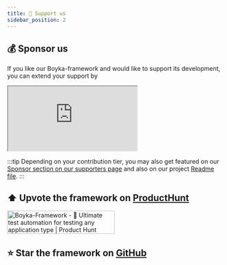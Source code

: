 ```yaml
---
title: 🤝 Support us
sidebar_position: 2
---
```


## 💰 Sponsor us

If you like our Boyka-framework and would like to support its development, you can extend your support by

<iframe src="https://github.com/sponsors/WasiqB/card" title="Sponsor WasiqB" className="gh-sponsor-big"></iframe>

:::tip
Depending on your contribution tier, you may also get featured on our [Sponsor section on our supporters page](/community/our-supporters) and also on our project [Readme file](https://github.com/BoykaFramework/boyka-framework).
:::

## ⬆️ Upvote the framework on [ProductHunt](https://www.producthunt.com/posts/boyka-framework)

<a href="https://www.producthunt.com/posts/boyka-framework?utm_source=badge-featured&utm_medium=badge&utm_souce=badge-boyka&#0045;framework" target="_blank"><img src="https://api.producthunt.com/widgets/embed-image/v1/featured.svg?post_id=352770&theme=light" alt="Boyka&#0045;Framework - 🎉&#0032;Ultimate&#0032;test&#0032;automation&#0032;for&#0032;testing&#0032;any&#0032;application&#0032;type | Product Hunt" width="250" height="54" /></a>

## ⭐ Star the framework on [GitHub](https://github.com/BoykaFramework/boyka-framework)
